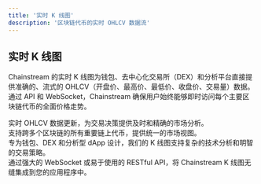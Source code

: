 ```yaml
---
title: '实时 K 线图'
description: '区块链代币的实时 OHLCV 数据流'
---
```


## 实时 K 线图

Chainstream 的实时 K 线图为钱包、去中心化交易所（DEX）和分析平台直接提供准确的、流式的 OHLCV（开盘价、最高价、最低价、收盘价、交易量）数据。通过 API 和 WebSocket，Chainstream 确保用户始终能够即时访问每个主要区块链代币的全面价格走势。

<CardGroup cols={2}>
  <Card title="实时 OHLCV 数据流" icon="chart-candlestick">
    <div className="mt-2">
      实时 OHLCV 数据更新，为交易决策提供及时和精确的市场分析。
    </div>
  </Card>
  
  <Card title="广泛的代币覆盖" icon="coins">
    <div className="mt-2">
      支持跨多个区块链的所有重要链上代币，提供统一的市场视图。
    </div>
  </Card>
</CardGroup>

<CardGroup cols={2}>
  <Card title="增强用户体验" icon="chart-line">
    <div className="mt-2">
      专为钱包、DEX 和分析型 dApp 设计，我们的 K 线图支持复杂的技术分析和明智的交易策略。
    </div>
  </Card>
  
  <Card title="灵活的 API 和 WebSocket 集成" icon="plug">
    <div className="mt-2">
      通过强大的 WebSocket 或易于使用的 RESTful API，将 Chainstream K 线图无缝集成到您的应用程序中。
    </div>
  </Card>
</CardGroup>
